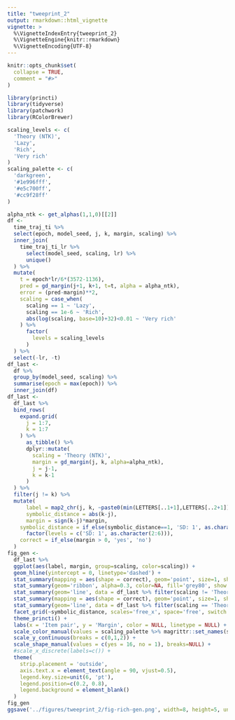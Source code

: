 ```yaml
---
title: "tweeprint_2"
output: rmarkdown::html_vignette
vignette: >
  %\VignetteIndexEntry{tweeprint_2}
  %\VignetteEngine{knitr::rmarkdown}
  %\VignetteEncoding{UTF-8}
---
```


```r
knitr::opts_chunk$set(
  collapse = TRUE,
  comment = "#>"
)
```

```r
library(princti)
library(tidyverse)
library(patchwork)
library(RColorBrewer)
```

```r
scaling_levels <- c(
  'Theory (NTK)',
  'Lazy',
  'Rich',
  'Very rich'
)
scaling_palette <- c(
  'darkgreen',
  '#1e996fff',
  '#e5c700ff',
  '#cc9f28ff'
)
```

```r
alpha_ntk <- get_alphas(1,1,0)[[2]]
df <-
  time_traj_ti %>%
  select(epoch, model_seed, j, k, margin, scaling) %>%
  inner_join(
    time_traj_ti_lr %>%
      select(model_seed, scaling, lr) %>%
      unique()
  ) %>%
  mutate(
    t = epoch*lr/6*(3572-1136),
    pred = gd_margin(j+1, k+1, t=t, alpha = alpha_ntk),
    error = (pred-margin)**2,
    scaling = case_when(
      scaling == 1 ~ 'Lazy',
      scaling == 1e-6 ~ 'Rich',
      abs(log(scaling, base=10)+32)<0.01 ~ 'Very rich'
    ) %>%
      factor(
        levels = scaling_levels
      )
  ) %>%
  select(-lr, -t)
df_last <-
  df %>%
  group_by(model_seed, scaling) %>%
  summarise(epoch = max(epoch)) %>%
  inner_join(df)
df_last <-
  df_last %>%
  bind_rows(
    expand.grid(
      j = 1:7,
      k = 1:7
    ) %>%
      as_tibble() %>%
      dplyr::mutate(
        scaling = 'Theory (NTK)',
        margin = gd_margin(j, k, alpha=alpha_ntk),
        j = j-1,
        k = k-1
      )
  ) %>%
  filter(j != k) %>%
  mutate(
      label = map2_chr(j, k, ~paste0(min(LETTERS[..1+1],LETTERS[..2+1]), max(LETTERS[..1+1], LETTERS[..2+1]))),
      symbolic_distance = abs(k-j),
      margin = sign(k-j)*margin,
    symbolic_distance = if_else(symbolic_distance==1, 'SD: 1', as.character(symbolic_distance)) %>%
      factor(levels = c('SD: 1', as.character(2:6))),
    correct = if_else(margin > 0, 'yes', 'no')
  )
fig_gen <-
  df_last %>%
  ggplot(aes(label, margin, group=scaling, color=scaling)) +
  geom_hline(yintercept = 0, linetype='dashed') +
  stat_summary(mapping = aes(shape = correct), geom='point', size=1, show.legend = FALSE, data = df_last %>% filter(scaling != 'Theory (NTK)')) +
  stat_summary(geom='ribbon', alpha=0.3, color=NA, fill='grey80', show.legend=FALSE, fun.ymin = function(x) {mean(x)-sd(x)}, fun.ymax = function(x) {mean(x)+sd(x)}) +
  stat_summary(geom='line', data = df_last %>% filter(scaling != 'Theory (NTK)'), show.legend = TRUE, size=0.5) +
  stat_summary(mapping = aes(shape = correct), geom='point', size=1, show.legend = FALSE, data = df_last %>% filter(scaling == 'Theory (NTK)')) +
  stat_summary(geom='line', data = df_last %>% filter(scaling == 'Theory (NTK)'), show.legend = FALSE, linetype = '11', size=0.5) +
  facet_grid(~symbolic_distance, scales='free_x', space='free', switch = 'x') +
  theme_princti() +
  labs(x = 'Item pair', y = 'Margin', color = NULL, linetype = NULL) +
  scale_color_manual(values = scaling_palette %>% magrittr::set_names(scaling_levels), drop = FALSE) +
  scale_y_continuous(breaks = c(0,1,2)) +
  scale_shape_manual(values = c(yes = 16, no = 1), breaks=NULL) +
  #scale_x_discrete(labels=c()) +
  theme(
    strip.placement = 'outside',
    axis.text.x = element_text(angle = 90, vjust=0.5),
    legend.key.size=unit(6, 'pt'),
    legend.position=c(0.2, 0.8),
    legend.background = element_blank()
  )
fig_gen
ggsave('../figures/tweeprint_2/fig-rich-gen.png', width=8, height=5, units = "cm")
```


